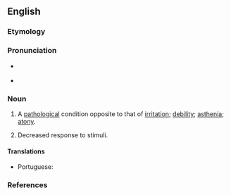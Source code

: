 ==English==

===Etymology===
{{suffix|en|abirritate|ion}}

===Pronunciation===
* {{a|US}} {{IPA|/ˌæb.ɪɹ.ɪˈteɪ.ʃn̩/|lang=en}}
* {{rhymes|eɪʃən|lang=en}}

===Noun===
{{en-noun}}

# {{lb|en|medicine}} A [[pathological]] condition opposite to that of [[irritation]]; [[debility]]; [[asthenia]]; [[atony]].
# {{lb|en|medicine}} Decreased response to stimuli.

====Translations====
{{trans-top|debility; want of strength}}
* Portuguese: {{t|pt|abirritação|f}}
{{trans-mid}}
{{trans-bottom}}

===References===
{{cite-book|last=|first=|authorlink=|coauthors=|editor=Thomas, Clayton L.|others=|title=Taber's Encyclopedic Medical Dictionary|year=1940|url=|format=|accessdate=|accessyear=|accessmonth=|edition=5th|date=|year_published=1993|month=|publisher=F. A. Davis Company|location=Philadelphia, PA|doi=|isbn=0-8036-8313-8|lccn=|ol=|page=6|chapter=|chapterurl=|quote=}}